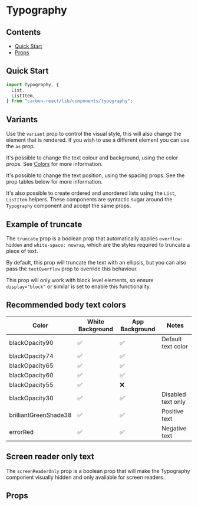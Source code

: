 

<Meta title="Typography" of={TypographyStories} />

# Typography

## Contents

- [Quick Start](#quick-start)
- [Props](#props)

## Quick Start

```javascript
import Typography, {
  List,
  ListItem,
} from "carbon-react/lib/components/typography";
```

## Variants

Use the `variant` prop to control the visual style, this will also change the element that is rendered. If you wish to
use a different element you can use the `as` prop.

It's possible to change the text colour and background, using the color props. See [Colors](../?path=/docs/documentation-colors--docs) for more information.

It's possible to change the text position, using the spacing props. See the prop tables below for more information.

It's also possible to create ordered and unordered lists using the `List`, `ListItem` helpers. These components are syntactic sugar around the `Typography` component and accept the same props.

<Canvas of={TypographyStories.VariantsStory} />

## Example of truncate

The `truncate` prop is a boolean prop that automatically applies  `overflow: hidden` and `white-space: nowrap`, which are the styles required to truncate a piece of text.

By default, this prop will truncate the text with an ellipsis, but you can also pass the `textOverflow` prop to override this behaviour. 

This prop will only work with block level elements, so ensure `display="block"` or similar is set to enable this functionality.

<Canvas of={TypographyStories.TruncateStory} />

## Recommended body text colors

| Color                 | White Background | App Background | Notes              |
| --------------------- | ---------------- | -------------- | ------------------ |
| blackOpacity90        | ✅               | ✅             | Default text color |
| blackOpacity74        | ✅               | ✅             |                    |
| blackOpacity65        | ✅               | ✅             |                    |
| blackOpacity60        | ✅               | ✅             |                    |
| blackOpacity55        | ✅               | ❌             |                    |
| blackOpacity30        | ✅               | ✅             | Disabled text only |
| brilliantGreenShade38 | ✅               | ✅             | Positive text      |
| errorRed              | ✅               | ✅             | Negative text      |

## Screen reader only text

The `screenReaderOnly` prop is a boolean prop that will make the Typography component visually hidden and only available for screen readers.

<Canvas of={TypographyStories.ScreenReaderOnlyStory} />

## Props

<ArgTypes of={TypographyStories} />
